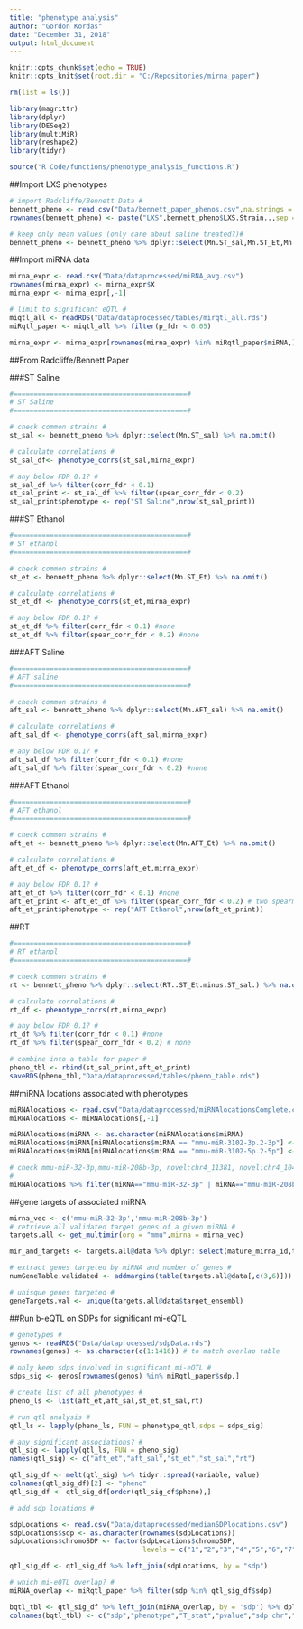 ---
title: "phenotype analysis"
author: "Gordon Kordas"
date: "December 31, 2018"
output: html_document
---


```{r setup, include=FALSE}
knitr::opts_chunk$set(echo = TRUE)
knitr::opts_knit$set(root.dir = "C:/Repositories/mirna_paper")

rm(list = ls())

library(magrittr)
library(dplyr)
library(DESeq2)
library(multiMiR)
library(reshape2)
library(tidyr)
```

```{r, source_func, echo=FALSE}
source("R Code/functions/phenotype_analysis_functions.R")
```

##Import LXS phenotypes

```{r,echo = FALSE}
# import Radcliffe/Bennett Data #
bennett_pheno <- read.csv("Data/bennett_paper_phenos.csv",na.strings = "x")
rownames(bennett_pheno) <- paste("LXS",bennett_pheno$LXS.Strain..,sep = "")

# keep only mean values (only care about saline treated?)#
bennett_pheno <- bennett_pheno %>% dplyr::select(Mn.ST_sal,Mn.ST_Et,Mn.AFT_sal,Mn.AFT_Et,RT..ST_Et.minus.ST_sal.)
```

##Import miRNA data

```{r, echo=FALSE}
mirna_expr <- read.csv("Data/dataprocessed/miRNA_avg.csv")
rownames(mirna_expr) <- mirna_expr$X
mirna_expr <- mirna_expr[,-1]

# limit to significant eQTL #
miqtl_all <- readRDS("Data/dataprocessed/tables/mirqtl_all.rds")
miRqtl_paper <- miqtl_all %>% filter(p_fdr < 0.05)

mirna_expr <- mirna_expr[rownames(mirna_expr) %in% miRqtl_paper$miRNA,]
```

##From Radcliffe/Bennett Paper

###ST Saline

```{r,echo = FALSE}
#===========================================#
# ST Saline                                      
#===========================================#

# check common strains #
st_sal <- bennett_pheno %>% dplyr::select(Mn.ST_sal) %>% na.omit()

# calculate correlations #
st_sal_df<- phenotype_corrs(st_sal,mirna_expr)

# any below FDR 0.1? #
st_sal_df %>% filter(corr_fdr < 0.1)
st_sal_print <- st_sal_df %>% filter(spear_corr_fdr < 0.2)
st_sal_print$phenotype <- rep("ST Saline",nrow(st_sal_print))
```

###ST Ethanol

```{r,echo = FALSE}
#===========================================#
# ST ethanol                                     
#===========================================#

# check common strains #
st_et <- bennett_pheno %>% dplyr::select(Mn.ST_Et) %>% na.omit()

# calculate correlations #
st_et_df <- phenotype_corrs(st_et,mirna_expr)

# any below FDR 0.1? #
st_et_df %>% filter(corr_fdr < 0.1) #none
st_et_df %>% filter(spear_corr_fdr < 0.2) #none
```

###AFT Saline

```{r,echo = FALSE}
#===========================================#
# AFT saline                                   
#===========================================#

# check common strains #
aft_sal <- bennett_pheno %>% dplyr::select(Mn.AFT_sal) %>% na.omit()

# calculate correlations #
aft_sal_df <- phenotype_corrs(aft_sal,mirna_expr)

# any below FDR 0.1? #
aft_sal_df %>% filter(corr_fdr < 0.1) #none
aft_sal_df %>% filter(spear_corr_fdr < 0.2) #none
```

###AFT Ethanol

```{r,echo = FALSE}
#===========================================#
# AFT ethanol                                  
#===========================================#

# check common strains #
aft_et <- bennett_pheno %>% dplyr::select(Mn.AFT_Et) %>% na.omit()

# calculate correlations #
aft_et_df <- phenotype_corrs(aft_et,mirna_expr)

# any below FDR 0.1? #
aft_et_df %>% filter(corr_fdr < 0.1) #none
aft_et_print <- aft_et_df %>% filter(spear_corr_fdr < 0.2) # two spearman below FDR of 0.2
aft_et_print$phenotype <- rep("AFT Ethanol",nrow(aft_et_print))
```

##RT

```{r,echo = FALSE}
#===========================================#
# RT ethanol                                  
#===========================================#

# check common strains #
rt <- bennett_pheno %>% dplyr::select(RT..ST_Et.minus.ST_sal.) %>% na.omit()

# calculate correlations #
rt_df <- phenotype_corrs(rt,mirna_expr)

# any below FDR 0.1? #
rt_df %>% filter(corr_fdr < 0.1) #none
rt_df %>% filter(spear_corr_fdr < 0.2) # none
```

```{r,echo = FALSE}
# combine into a table for paper #
pheno_tbl <- rbind(st_sal_print,aft_et_print)
saveRDS(pheno_tbl,"Data/dataprocessed/tables/pheno_table.rds")
```

##miRNA locations associated with phenotypes 

```{r,echo = FALSE}
miRNAlocations <- read.csv("Data/dataprocessed/miRNAlocationsComplete.csv")
miRNAlocations <- miRNAlocations[,-1]

miRNAlocations$miRNA <- as.character(miRNAlocations$miRNA)
miRNAlocations$miRNA[miRNAlocations$miRNA == "mmu-miR-3102-3p.2-3p"] <- "mmu-miR-3102-3p-2-3p" # check what is going on with the naming here
miRNAlocations$miRNA[miRNAlocations$miRNA == "mmu-miR-3102-5p.2-5p"] <- "mmu-miR-3102-5p-2-5p"

# check mmu-miR-32-3p,mmu-miR-208b-3p, novel:chr4_11381, novel:chr4_10452
#
miRNAlocations %>% filter(miRNA=="mmu-miR-32-3p" | miRNA=="mmu-miR-208b-3p" | miRNA=="novel:chr4_11381" |miRNA=="novel:chr4_10452")
```

##gene targets of associated miRNA

```{r,echo=FALSE}
mirna_vec <- c('mmu-miR-32-3p','mmu-miR-208b-3p')
# retrieve all validated target genes of a given miRNA #
targets.all <- get_multimir(org = "mmu",mirna = mirna_vec)

mir_and_targets <- targets.all@data %>% dplyr::select(mature_mirna_id,target_symbol,target_ensembl) %>% distinct()

# extract genes targeted by miRNA and number of genes #
numGeneTable.validated <- addmargins(table(targets.all@data[,c(3,6)]))

# unisque genes targeted #
geneTargets.val <- unique(targets.all@data$target_ensembl)

```

##Run b-eQTL on SDPs for significant mi-eQTL

```{r,echo = FALSE}
# genotypes #
genos <- readRDS("Data/dataprocessed/sdpData.rds")
rownames(genos) <- as.character(c(1:1416)) # to match overlap table

# only keep sdps involved in significant mi-eQTL #
sdps_sig <- genos[rownames(genos) %in% miRqtl_paper$sdp,]

# create list of all phenotypes #
pheno_ls <- list(aft_et,aft_sal,st_et,st_sal,rt)

# run qtl analysis #
qtl_ls <- lapply(pheno_ls, FUN = phenotype_qtl,sdps = sdps_sig)

# any significant associations? #
qtl_sig <- lapply(qtl_ls, FUN = pheno_sig)
names(qtl_sig) <- c("aft_et","aft_sal","st_et","st_sal","rt")

qtl_sig_df <- melt(qtl_sig) %>% tidyr::spread(variable, value)
colnames(qtl_sig_df)[2] <- "pheno"
qtl_sig_df <- qtl_sig_df[order(qtl_sig_df$pheno),]

# add sdp locations #

sdpLocations <- read.csv("Data/dataprocessed/medianSDPlocations.csv")
sdpLocations$sdp <- as.character(rownames(sdpLocations))
sdpLocations$chromoSDP <- factor(sdpLocations$chromoSDP,
                                 levels = c("1","2","3","4","5","6","7","8","9","10","11","12","13","14","15","16","17","18","19","x"))

qtl_sig_df <- qtl_sig_df %>% left_join(sdpLocations, by = "sdp")

# which mi-eQTL overlap? #
miRNA_overlap <- miRqtl_paper %>% filter(sdp %in% qtl_sig_df$sdp)

bqtl_tbl <- qtl_sig_df %>% left_join(miRNA_overlap, by = 'sdp') %>% dplyr::select(sdp,pheno,tstat,pval,chromoSDP,medianBpSDP,miRNA)
colnames(bqtl_tbl) <- c("sdp","phenotype","T_stat","pvalue","sdp chr","sdp loc","mieQTL miRNA")
```

